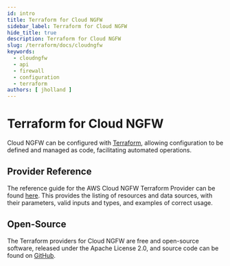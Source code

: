 ```yaml
---
id: intro
title: Terraform for Cloud NGFW
sidebar_label: Terraform for Cloud NGFW
hide_title: true
description: Terraform for Cloud NGFW
slug: /terraform/docs/cloudngfw
keywords:
  - cloudngfw
  - api
  - firewall
  - configuration
  - terraform
authors: [ jholland ]
---
```



# Terraform for Cloud NGFW

Cloud NGFW can be configured with [Terraform](https://www.terraform.io), allowing configuration to be defined and managed as code, facilitating automated operations.

<!---
This documentation is split into four sections:

- Getting started tutorials: Start here if you are new to Terraform for Cloud NGFW
- How-to guides: Useful for achieving specific real-world objectives or solving specific real-world challenges
- Background info: Higher level content discussing the "why"
- Reference documentation: Lists the modules available for Cloud NGFW, with their correct usage including examples
-->

## Provider Reference

The reference guide for the AWS Cloud NGFW Terraform Provider can be found [here](https://registry.terraform.io/providers/PaloAltoNetworks/cloudngfwaws/latest/docs). This provides the listing of resources and data sources, with their parameters, valid inputs and types, and examples of correct usage.

## Open-Source

The Terraform providers for Cloud NGFW are free and open-source software, released under the Apache License 2.0, and source code can be found on [GitHub](https://github.com/PaloAltoNetworks/terraform-provider-cloudngfwaws).

<Support />
